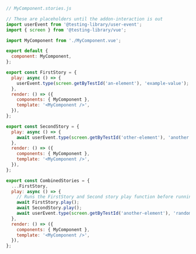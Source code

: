 ```js
// MyComponent.stories.js

// These are placeholders until the addon-interaction is out
import userEvent from '@testing-library/user-event';
import { screen } from '@testing-library/vue';

import MyComponent from './MyComponent.vue';

export default {
  component: MyComponent,
};

export const FirstStory = {
  play: async () => {
    userEvent.type(screen.getByTestId('an-element'), 'example-value');
  },
  render: () => ({
    components: { MyComponent },
    template: '<MyComponent />',
  }),
};

export const SecondStory = {
  play: async () => {
    await userEvent.type(screen.getByTestId('other-element'), 'another value');
  },
  render: () => ({
    components: { MyComponent },
    template: '<MyComponent />',
  }),
};

export const CombinedStories = {
  ...FirstStory,
  play: async () => {
    // Runs the FirstStory and Second story play function before running this story's play function
    await FirstStory.play();
    await SecondStory.play();
    await userEvent.type(screen.getByTestId('another-element'), 'random value');
  },
  render: () => ({
    components: { MyComponent },
    template: '<MyComponent />',
  }),
};
```